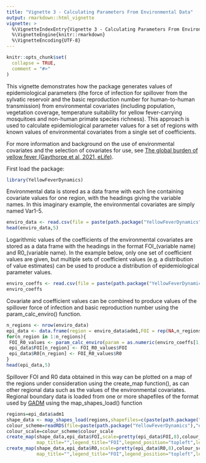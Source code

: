```yaml
---
title: "Vignette 3 - Calculating Parameters From Environmental Data"
output: rmarkdown::html_vignette
vignette: >
  %\VignetteIndexEntry{Vignette 3 - Calculating Parameters From Environmental Data}
  %\VignetteEngine{knitr::rmarkdown}
  %\VignetteEncoding{UTF-8}
---
```


```r
knitr::opts_chunk$set(
  collapse = TRUE,
  comment = "#>"
)
```

This vignette demonstrates how the package generates values of epidemiological parameters (the force of infection for spillover from the sylvatic reservoir and the basic reproduction number for human-to-human transmission) from environmental covariates (including population, vegetation coverage, temperature suitability for yellow fever-carrying mosquitoes and non-human primate species richness). This approach is used to calculate epidemiological parameter values for a set of regions with known values of environmental covariates from a single set of coefficients.

For more information and background on the use of environmental covariates and the selection of covariates for use, see [The global burden of yellow fever (Gaythorpe et al, 2021, eLife)](https://doi.org/10.7554/eLife.64670).

First load the package:

```r
library(YellowFeverDynamics)
```

Environmental data is stored as a data frame with each line containing covariate values for one region, with the headings giving the variable names. In this imaginary example, the environmental covariates are simply named Var1-5.

```r
enviro_data <- read.csv(file = paste(path.package("YellowFeverDynamics"),"/exdata/enviro_data_example.csv",sep = ""),header = TRUE)
head(enviro_data,5)
```

Logarithmic values of the coefficients of the environmental covariates are stored as a data frame with the headings in the format FOI_(variable name) and R0_(variable name). In the example below, only one set of coefficient values are given, but multiple sets of coefficient values (e.g. a distribution of value estimates) can be used to produce a distribution of epidemiological parameter values.

```r
enviro_coeffs <- read.csv(file = paste(path.package("YellowFeverDynamics"),"/exdata/enviro_coeffs_example.csv",sep = ""),header = TRUE)
enviro_coeffs
```

Covariate and coefficient values can be combined to produce values of the spillover force of infection and basic reproduction number using the param_calc_enviro() function.

```r
n_regions <- nrow(enviro_data)
epi_data <- data.frame(region = enviro_data$adm1,FOI = rep(NA,n_regions),R0 = rep(NA,n_regions))
for(n_region in 1:n_regions){
 FOI_R0_values <- param_calc_enviro(param = as.numeric(enviro_coeffs[1,]),enviro_data = enviro_data[n_region,])
 epi_data$FOI[n_region] <- FOI_R0_values$FOI
 epi_data$R0[n_region] <- FOI_R0_values$R0
}
head(epi_data,5)
```

Spillover FOI and R0 data obtained in this way can be plotted on a map of the regions under consideration using the create_map function(), as can other regional data such as the values of the environmental covariates. Regional boundary data is loaded from one or more shapefiles of the format used by [GADM](https://gadm.org/download_country_v3.html) using the map_shapes_load() function

```r
regions=epi_data$adm1
shape_data <- map_shapes_load(regions,shapefiles=c(paste(path.package("YellowFeverDynamics"),"/exdata/shapefile_example.shp",sep = "")),region_label_type="GID_1")
colour_scheme=readRDS(file=paste(path.package("YellowFeverDynamics"),"exdata/colour_scheme_example.Rds",sep="/"))
colour_scale=colour_scheme$colour_scale
create_map(shape_data,epi_data$FOI,scale=pretty(epi_data$FOI,8),colour_scale,pixels_max=720,text_size=1,
           map_title="",legend_title="FOI",legend_position="topleft",legend_format="e",legend_dp=1,output_file=NULL)
create_map(shape_data,epi_data$R0,scale=pretty(epi_data$R0,8),colour_scale,pixels_max=720,text_size=1,
           map_title="",legend_title="FOI",legend_position="topleft",legend_format="f",legend_dp=1,output_file=NULL)
```
